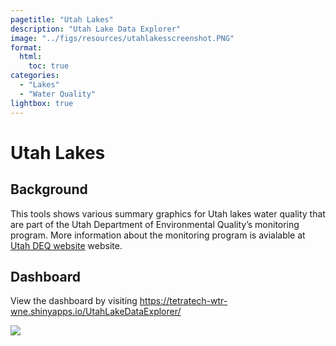 ```yaml
---
pagetitle: "Utah Lakes"
description: "Utah Lake Data Explorer"
image: "../figs/resources/utahlakesscreenshot.PNG"
format: 
  html: 
    toc: true
categories: 
  - "Lakes"
  - "Water Quality"
lightbox: true
---
```


# Utah Lakes {.unnumbered}

## Background

This tools shows various summary graphics for Utah lakes water quality that are part of the Utah Department of Environmental Quality's monitoring program. More information about the monitoring program is avialable at [Utah DEQ website](https://deq.utah.gov/water-quality/monitoring-water-quality){target="_blank"} website.

## Dashboard

View the dashboard by visiting [https://tetratech-wtr-wne.shinyapps.io/UtahLakeDataExplorer/](https://tetratech-wtr-wne.shinyapps.io/UtahLakeDataExplorer/){target="_blank"}

![](../figs/resources/utahlakesscreenshot.PNG)